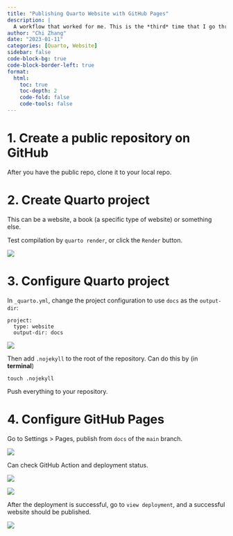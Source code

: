 ```yaml
---
title: "Publishing Quarto Website with GitHub Pages"
description: |
  A workflow that worked for me. This is the *third* time that I go through the Quarto website publishing with GitHub Pages - even more reason to note it down! 
author: "Chi Zhang"
date: "2023-01-11"
categories: [Quarto, Website]
sidebar: false
code-block-bg: true
code-block-border-left: true
format: 
  html:
    toc: true
    toc-depth: 2
    code-fold: false
    code-tools: false
---
```



# 1. Create a public repository on GitHub

After you have the public repo, clone it to your local repo.

# 2. Create Quarto project

This can be a website, a book (a specific type of website) or something else.

Test compilation by `quarto render`, or click the `Render` button.

![](0_test_render.png)

# 3. Configure Quarto project

In `_quarto.yml`, change the project configuration to use `docs` as the `output-dir`: 

```
project:
  type: website
  output-dir: docs
```

![](1_add_outputdir.png)

Then add `.nojekyll` to the root of the repository. Can do this by (in **terminal**)

```
touch .nojekyll
```

Push everything to your repository.

# 4. Configure GitHub Pages

Go to Settings > Pages, publish from `docs` of the `main` branch.

![](2_config_ghp.png)

Can check GitHub Action and deployment status. 

![](3_action.png)


![](4_deploy.png)


After the deployment is successful, go to `view deployment`, and a successful website should be published. 

![](5_success)

